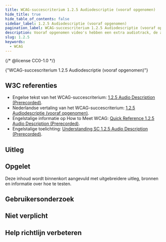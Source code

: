 ```yaml
---
title: WCAG-succescriterium 1.2.5 Audiodescriptie (vooraf opgenomen)
hide_title: true
hide_table_of_contents: false
sidebar_label: 1.2.5 Audiodescriptie (vooraf opgenomen)
pagination_label: WCAG-succescriterium 1.2.5 Audiodescriptie (vooraf opgenomen)
description: Vooraf opgenomen video's hebben een extra audiotrack, de audiodescriptie, die belangrijke informatie beschrijft, als deze informatie niet in de originele video wordt uitgesproken.
slug: 1.2.5
keywords:
  - WCAG
---
```


{/* @license CC0-1.0 */}


<WcagHeadingGroup level={1} conformanceLevel="Niveau AA">
  {"WCAG-succescriterium 1.2.5 Audiodescriptie (vooraf opgenomen)"}
</WcagHeadingGroup>

## W3C referenties

- Engelse tekst van het WCAG-succescriterium: [<span lang="en">1.2.5 Audio Description (Prerecorded)</span>](https://www.w3.org/TR/WCAG22/#audio-description-prerecorded).
- Nederlandse vertaling van het WCAG-succescriterium: [1.2.5 Audiodescriptie (vooraf opgenomen)](https://www.w3.org/Translations/WCAG22-nl/#audiodescriptie-vooraf-opgenomen).
- Engelstalige informatie op <span lang="en">How to Meet WCAG</span>: [<span lang="en">Quick Reference 1.2.5 Audio Description (Prerecorded)</span>](https://www.w3.org/WAI/WCAG22/quickref/#audio-description-prerecorded).
- Engelstalige toelichting: [<span lang="en">Understanding SC 1.2.5 Audio Description (Prerecorded)</span>](https://www.w3.org/WAI/WCAG22/Understanding/audio-description-prerecorded.html).

## Uitleg

<Summary />

## Opgelet

Deze inhoud wordt binnenkort aangevuld met uitgebreidere uitleg, bronnen en informatie over hoe te testen.

## Gebruikersonderzoek

<CTAGebruikersonderzoek />

## Niet verplicht

<SpotlightSection>
  <Markdown omitH1 headinglevel={3}>
    <Disclaimer />
  </Markdown>
</SpotlightSection>

## Help richtlijn verbeteren

<Markdown omitH1 headinglevel={3}>
  <WCAGFooterInfo />
</Markdown>
